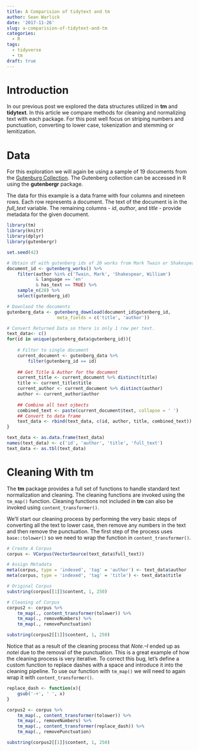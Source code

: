 ```yaml
---
title: A Comparision of tidytext and tm
author: Sean Warlick
date: '2017-11-26'
slug: a-comparision-of-tidytext-and-tm
categories:
  - R
tags:
  - tidyverse
  - tm
draft: true
---
```


# Introduction
In our previous post we explored the data structures utilized in **tm** and **tidytext**.  In this article we compare methods for cleaning and normalizing text with each package.  For this post well focus on striping numbers and punctuation, converting to lower case, tokenization and stemming or lemitization.  

# Data
For this exploration we will again be using a sample of 19 documents from the [Gutenburg Collection](http://www.gutenberg.org).  The Gutenberg collection can be accessed in R using the **gutenbergr** package.  

The data for this example is a data frame with four columns and nineteen rows. Each row represents a document.  The text of the document is in the *full_text* variable.  The remaining columns - *id*, *author*, and *title* - provide metadata for the given document.  

```r
library(tm)
library(knitr)
library(dplyr)
library(gutenbergr)

set.seed(42)

# Obtain df with gutenberg ids of 20 works from Mark Twain or Shakespear.  
document_id <- gutenberg_works() %>% 
    filter(author %in% c('Twain, Mark', 'Shakespear, William') 
           & language == 'en'
           & has_text == TRUE) %>%
    sample_n(20) %>% 
    select(gutenberg_id)

# Downlaod the documents
gutenberg_data <- gutenberg_download(document_id$gutenberg_id,
                   meta_fields = c('title', 'author'))

# Convert Returned Data so there is only 1 row per text. 
text_data<- c()
for(id in unique(gutenberg_data$gutenberg_id)){
    
    # Filter to single document
    current_document <- gutenberg_data %>% 
        filter(gutenberg_id == id) 
    
    ## Get Title & Author for the document
    current_title <- current_document %>% distinct(title)
    title <- current_title$title
    current_author <- current_document %>% distinct(author)
    author <- current_author$author
    
    ## Combine all text ojbects
    combined_text <- paste(current_document$text, collapse = ' ')
    ## Convert to data frame
    text_data <- rbind(text_data, c(id, author, title, combined_text))
}

text_data <- as.data.frame(text_data)
names(text_data) <- c('id', 'author', 'title', 'full_text')
text_data <- as.tbl(text_data)
```  

# Cleaning With **tm**
The **tm** package provides a full set of functions to handle standard text normalization and cleaning.  The cleaning functions are invoked using the `tm_map()` function.  Cleaning functions not included in **tm** can also be invoked using `content_transformer()`.  

We'll start our cleaning process by performing the very basic steps of converting all the text to lower case, then remove any numbers in the text and then remove the punctuation.  The first step of the process uses `base::tolower()` so we need to wrap the function in `content_transformer()`.
```r
# Create A Corpus
corpus <- VCorpus(VectorSource(text_data$full_text))

# Assign Metadata
meta(corpus, type = 'indexed', 'tag' = 'author') <- text_data$author
meta(corpus, type = 'indexed', 'tag' = 'title') <- text_data$title
```  
```r
# Original Corpus
substring(corpus[[1]]$content, 1, 250)

# Cleaning of Corpus
corpus2 <- corpus %>% 
    tm_map(., content_transformer(tolower)) %>% 
    tm_map(., removeNumbers) %>% 
    tm_map(., removePunctuation)

substring(corpus2[[1]]$content, 1, 250)
```  

Notice that as a result of the cleaning process that *Note.--I* ended up as *notei* due to the removal of the punctuation.  This is a great example of how the cleaning process is very iterative.  To correct this bug, let's define a custom function to replace dashes with a space and introduce it into the cleaning pipeline.  To use our function with `tm_map()` we will need to again wrap it with `content_transformer()`.  

```r
replace_dash <- function(x){
    gsub('-+', ' ', x)
} 

corpus2 <- corpus %>% 
    tm_map(., content_transformer(tolower)) %>% 
    tm_map(., removeNumbers) %>%
    tm_map(., content_transformer(replace_dash)) %>% 
    tm_map(., removePunctuation)

substring(corpus2[[1]]$content, 1, 250)
```  
```r
```